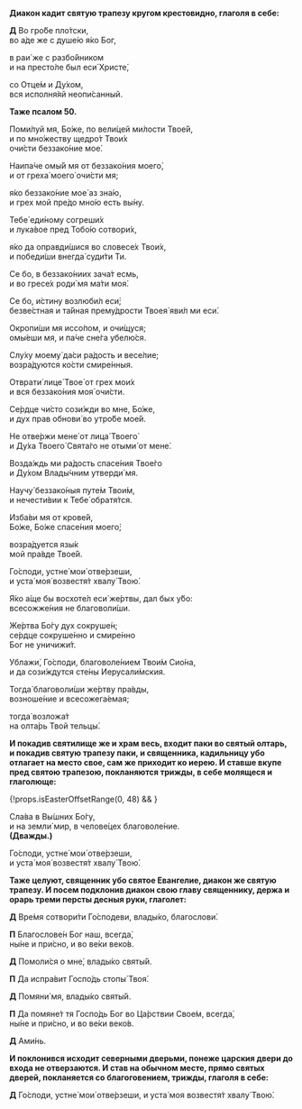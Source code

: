 
**Диакон кадит святую трапезу кругом крестовидно, глаголя в себе:**

**Д** Во гро́бе пло́тски,  
во а́де же с душе́ю я́ко Бог,

в раи́ же с разбо́йником  
и на престо́ле был еси́ Христе́,

со Отце́м и Ду́хом,  
вся исполня́яй неопи́санный.

**Таже псалом 50.**

Поми́луй мя, Бо́же, по вели́цей ми́лости Твое́й,  
и по мно́жеству щедро́т Твои́х  
очи́сти беззако́ние мое́.

Наипа́че омы́й мя от беззако́ния моего́,  
и от греха́ моего́ очи́сти мя;

я́ко беззако́ние мое́ аз зна́ю,  
и грех мой пре́до мно́ю есть вы́ну.

Тебе́ еди́ному согреши́х  
и лука́вое пред Тобо́ю сотвори́х,

я́ко да оправди́шися во словесе́х Твои́х,  
и победи́ши внегда́ суди́ти Ти.

Се бо, в беззако́ниих зача́т есмь,  
и во гресе́х роди́ мя ма́ти моя́.

Се бо, и́стину возлюби́л еси́;  
безве́стная и та́йная прему́дрости Твоея́ яви́л ми еси́.

Окропи́ши мя иссо́пом, и очи́щуся;  
омы́еши мя, и па́че сне́га убелю́ся.

Слу́ху моему́ да́си ра́дость и весе́лие;  
возра́дуются ко́сти смире́нныя.

Отврати́ лице́ Твое́ от грех мои́х  
и вся беззако́ния моя́ очи́сти.

Се́рдце чи́сто сози́жди во мне, Бо́же,  
и дух прав обнови́ во утро́бе мое́й.

Не отве́ржи мене́ от лица́ Твоего́  
и Ду́ха Твоего́ Свята́го не отыми́ от мене́.

Возда́ждь ми ра́дость спасе́ния Твое́го  
и Ду́хом Влады́чним утверди́ мя.

Научу́ беззако́ныя путе́м Твои́м,  
и нечести́вии к Тебе́ обратя́тся.

Изба́ви мя от крове́й,  
Бо́же, Бо́же спасе́ния моего́;

возра́дуется язы́к  
мой пра́вде Твое́й.

Го́споди, устне́ мои́ отве́рзеши,  
и уста́ моя́ возвестя́т хвалу́ Твою́.

Я́ко а́ще бы восхоте́л еси́ же́ртвы, дал бых у́бо:  
всесожже́ния не благоволи́ши.

Же́ртва Бо́гу дух сокруше́н;  
се́рдце сокруше́нно и смире́нно  
Бог не уничижи́т.

Ублажи́, Го́споди, благоволе́нием Твои́м Сио́на,  
и да сози́ждутся сте́ны Иерусали́мския.

Тогда́ благоволи́ши же́ртву пра́вды,  
возноше́ние и всесожега́емая;

тогда́ возложа́т  
на oлта́рь Твой тельцы́.

**И покадив святилище же и храм весь, входит паки во святый олтарь, и покадив святую трапезу паки, и священника, кадильницу убо отлагает на место свое, сам же приходит ко иерею. И ставше вкупе пред святою трапезою, покланяются трижды, в себе молящеся и глаголюще:**

{!props.isEasterOffsetRange(0, 48) && <MdxLoader src="Shared/Paraklit" lang={props.lang} />}

Сла́ва в Вы́шних Бо́гу,  
и на земли́ мир, в челове́цех благоволе́ние.  
**(Дважды.)**

Го́споди, устне́ мои́ отве́рзеши,  
и уста́ моя́ возвестя́т хвалу́ Твою́.

**Таже целуют, священник убо святое Евангелие, диакон же святую трапезу. И посем подклонив диакон свою главу священнику, держа и орарь треми персты десныя руки, глаголет:**

**Д**
Вре́мя сотвори́ти Го́сподеви, влады́ко, благослови́.

**П**
Благослове́н Бог наш, всегда́,  
ны́не и при́сно, и во ве́ки веко́в.

**Д**
Помоли́ся о мне́, влады́ко святы́й.

**П**
Да испра́вит Госпо́дь стопы́ Твоя́.

**Д**
Помяни́ мя, влады́ко святы́й.

**П**
Да помяне́т тя Госпо́дь Бог во Ца́рствии Свое́м, всегда́,  
ны́не и при́сно, и во ве́ки веко́в.

**Д** Ами́нь.

**И поклонився исходит северными дверьми, понеже царския двери до входа не отверзаются. И став на обычном месте, прямо святых дверей, покланяется со благоговением, трижды, глаголя в себе:**

**Д**
Го́споди, устне́ мои́ отве́рзеши, и уста́ моя возвестя́т хвалу́ Твою́.

